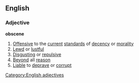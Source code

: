==English==
===Adjective===
'''obscene'''
#[[Offensive]] to the [[current]] [[standard]]s of [[decency]] or [[morality]]
#[[Lewd]] or [[lustful]]
#[[Disgusting]] or [[repulsive]]
#[[Beyond]] all [[reason]]
#[[Liable]] to [[deprave]] or [[corrupt]]
[[Category:English adjectives]]